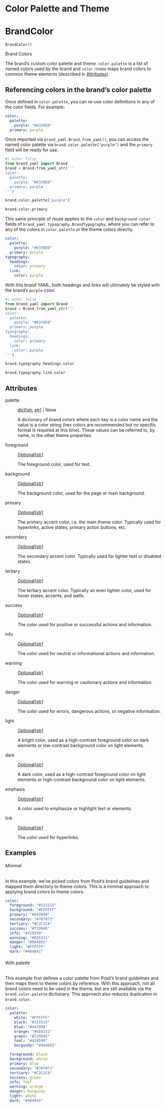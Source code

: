 # Color Palette and Theme



# BrandColor { #brand_yaml.BrandColor }

`BrandColor()`

Brand Colors

The brand's custom color palette and theme. `color.palette` is a list of
named colors used by the brand and `color.theme` maps brand colors to
common theme elements (described in [Attributes](#attributes)).

## Referencing colors in the brand's color palette

Once defined in `color.palette`, you can re-use color definitions in any of
the color fields. For example:

```.yaml
color:
  palette:
    purple: "#6339E0"
  primary: purple
```

Once imported via `brand_yaml.Brand.from_yaml()`, you can access the named
color palette via `brand.color.palette["purple"]` and the `primary` field
will be ready for use.

```python
#| echo: false
from brand_yaml import Brand
brand = Brand.from_yaml_str('''
color:
  palette:
    purple: "#6339E0"
  primary: purple
''')
```

::: python-code-preview
```python
brand.color.palette["purple"]
```
```python
brand.color.primary
```
:::

This same principle of reuse applies to the `color` and `background-color`
fields of `brand_yaml.typography.BrandTypography`, where you can refer to
any of the colors in `color.palette` or the theme colors directly.

```.yaml
color:
  palette:
    purple: "#6339E0"
  primary: purple
typography:
  headings:
    color: primary
  link:
    color: purple
```

With this brand YAML, both headings and links will ultimately be styled
with the brand's `purple` color.

```python
#| echo: false
from brand_yaml import Brand
brand = Brand.from_yaml_str('''
color:
  palette:
    purple: "#6339E0"
  primary: purple
typography:
  headings:
    color: primary
  link:
    color: purple
''')
```

::: python-code-preview
```python
brand.typography.headings.color
```
```python
brand.typography.link.color
```
:::

## Attributes

palette

:   [dict](`dict`)\[[str](`str`), [str](`str`)\] \| None

    A dictionary of brand colors where each key is a color name and the
    value is a color string (hex colors are recommended but no specific
    format is required at this time). These values can be referred to, by
    name, in the other theme properties

foreground

:   [Optional](`typing.Optional`)\[[str](`str`)\]

    The foreground color, used for text.

background

:   [Optional](`typing.Optional`)\[[str](`str`)\]

    The background color, used for the page or main background.

primary

:   [Optional](`typing.Optional`)\[[str](`str`)\]

    The primary accent color, i.e. the main theme color. Typically used for
    hyperlinks, active states, primary action buttons, etc.

secondary

:   [Optional](`typing.Optional`)\[[str](`str`)\]

    The secondary accent color. Typically used for lighter text or disabled
    states.

tertiary

:   [Optional](`typing.Optional`)\[[str](`str`)\]

    The tertiary accent color. Typically an even lighter color, used for
    hover states, accents, and wells.

success

:   [Optional](`typing.Optional`)\[[str](`str`)\]

    The color used for positive or successful actions and information.

info

:   [Optional](`typing.Optional`)\[[str](`str`)\]

    The color used for neutral or informational actions and information.

warning

:   [Optional](`typing.Optional`)\[[str](`str`)\]

    The color used for warning or cautionary actions and information.

danger

:   [Optional](`typing.Optional`)\[[str](`str`)\]

    The color used for errors, dangerous actions, or negative information.

light

:   [Optional](`typing.Optional`)\[[str](`str`)\]

    A bright color, used as a high-contrast foreground color on dark
    elements or low-contrast background color on light elements.

dark

:   [Optional](`typing.Optional`)\[[str](`str`)\]

    A dark color, used as a high-contrast foreground color on light elements
    or high-contrast background color on light elements.

emphasis

:   [Optional](`typing.Optional`)\[[str](`str`)\]

    A color used to emphasize or highlight text or elements.

link

:   [Optional](`typing.Optional`)\[[str](`str`)\]

    The color used for hyperlinks.

## Examples

::: {.panel-tabset}


###### Minimal

In this example, we've picked colors from Posit's brand guidelines and
mapped them directory to theme colors. This is a minimal approach to
applying brand colors to theme colors.
```.yaml
color:
  foreground: "#151515"
  background: "#FFFFFF"
  primary: "#447099"
  secondary: "#707073"
  tertiary: "#C2C2C4"
  success: "#72994E"
  info: "#419599"
  warning: "#EE6331"
  danger: "#9A4665"
  light: "#FFFFFF"
  dark: "#404041"
```



###### With palette

This example first defines a color palette from Posit's brand guidelines
and then maps them to theme colors by reference. With this approach,
not all brand colors need to be used in the theme, but are still
available via the `brand.color.palette` dictionary. This approach also
reduces duplication in `brand.color`.
```.yaml
color:
  palette:
    white: "#FFFFFF"
    black: "#151515"
    blue: "#447099"
    orange: "#EE6331"
    green: "#72994E"
    teal: "#419599"
    burgundy: "#9A4665"

  foreground: black
  background: white
  primary: blue
  secondary: "#707073"
  tertiary: "#C2C2C4"
  success: green
  info: teal
  warning: orange
  danger: burgundy
  light: white
  dark: "#404041"
```

:::